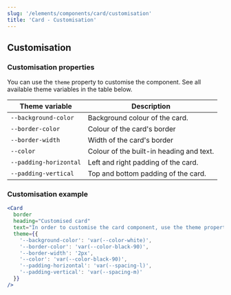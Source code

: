 ```yaml
---
slug: '/elements/components/card/customisation'
title: 'Card - Customisation'
---
```



## Customisation

### Customisation properties
You can use the `theme` property to customise the component. See all available theme variables in the table below.

| Theme variable                           | Description                                     |
| ---------------------------------------- | ----------------------------------------------- |
| `--background-color`                     | Background colour of the card.                  |
| `--border-color`                         | Colour of the card's border                     |
| `--border-width`                         | Width of the card's border                      |
| `--color`                                | Colour of the built-in heading and text.        |
| `--padding-horizontal`                   | Left and right padding of the card.             |
| `--padding-vertical`                     | Top and bottom padding of the card.             |


### Customisation example
<Playground>


```jsx
<Card
  border
  heading="Customised card"
  text="In order to customise the card component, use the theme property."
  theme={{
    '--background-color': 'var(--color-white)',
    '--border-color': 'var(--color-black-90)',
    '--border-width': '2px',
    '--color': 'var(--color-black-90)',
    '--padding-horizontal': 'var(--spacing-l)',
    '--padding-vertical': 'var(--spacing-m)'
  }}
/>
```

```html

```

</Playground>

